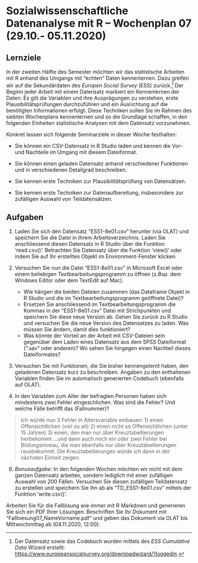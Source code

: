 # Sozialwissenschaftliche Datenanalyse mit R – Wochenplan 07 (29.10.- 05.11.2020)

## Lernziele

In der zweiten Hälfte des Semester möchten wir das statistische Arbeiten mit R anhand des Umgangs mit "echten" Daten kennenlernen. Dazu greifen wir auf die Sekundärdaten des *Europen Social Survey* (ESS) zurück.[^1] Der Beginn jeder Arbeit mit einem Datensatz markiert ein Kennenlernen der Daten: Es gilt die Variablen und ihre Ausprägungen zu verstehen, erste Plausibilitätsprüfungen durchzuführen und ein Ausrichtung auf die benötigten Informationen erfolgt. Diese Techniken sollen Sie im Rahmen des siebten Wochenplans kennenlernen und so die Grundlage schaffen, in den folgenden Einheiten statistische Analysen mit dem Datensatz vorzunehmen.

Konkret lassen sich folgende Seminarziele in dieser Woche festhalten:

- Sie können ein CSV-Datensatz in R Studio laden und kennen die Vor- und Nachteile im Umgang mit diesem Dateiformat.

- Sie können einen geladen Datensatz anhand verschiedener Funktionen und in verschiedenen Detailgrad beschreiben.

- Sie kennen erste Techniken zur Plausibilitätsprüfung von Datensätzen.

- Sie kennen erste Techniken zur Datenaufbereitung, insbesondere zur zufälligen Auswahl von Teildatensätzen.


## Aufgaben

1. Laden Sie sich den Datensatz "ESS1-8e01.csv" herunter (via OLAT) und speichern Sie die Datei in Ihrem Arbeitsverzeichnis. Laden Sie anschliessend diesen Datensatz in R Studio über die Funktion 'read.csv()'. Betrachten Sie Datensatz über die Funktion 'view()' oder indem Sie auf Ihr erstelltes Objekt im Environment-Fenster klicken.

2. Versuchen Sie nun die Datei "ESS1-8e01.csv" in Microsoft Excel oder einem beliebigen Textbearbeitungsprogramm zu öffnen (z.Bsp. dem Windows Editor oder dem TextEdit auf Mac).
   + Wie hängen die beiden Dateien zusammen (das Dataframe Objekt in R Studio und die im Textbearbeitungsprogramm geöffnete Datei)?
   + Ersetzen Sie anschliessend im Textbearbeitungsprogramm die Kommas in der "ESS1-8e01.csv" Datei mit Strichpunkten und speichern Sie diese neue Version ab. Gehen Sie zurück zu R Studio und versuchen Sie die neue Version des Datensatzes zu laden. Was müssen Sie ändern, damit dies funktioniert?
   + Was könnte der Vorteil an der Arbeit mit CSV-Dateien sein gegenüber dem Laden eines Datensatz aus dem SPSS Dateiformat (".sav" oder anderen)? Wo sehen Sie hingegen einen Nachteil dieses Dateiformates?

3. Versuchen Sie mit Funktionen, die Sie bisher kennengelernt haben, den geladenen Datensatz kurz zu beschreiben. Angaben zu den enthaltenen Variablen finden Sie im automatisch generierten Codebuch (ebenfalls auf OLAT).

5. In den Variablen zum Alter der befragten Personen haben sich mindestens zwei Fehler eingeschlichen. Was sind die Fehler? Und welche Fälle betrifft das (Fallnummer)?

  > Ich würde nun 3 Fehler in Altersvariable einbauen:
  1) einen Offensichtlichen (viel zu alt)
  2) einen nicht so Offensichtlichen (unter 15 Jahren)
  3) einen, den man nur über Kreuztabellierungen herbekommt
  ...und dann auch noch ein oder zwei Fehler bei Bildungsniveau, die man ebenfalls nur über Kreuztabellierungen rausbekommt. Die Kreuztabellierungen würde ich dann in der nächsten Einheit zeigen.

6. *Bonusaufgabe*: In den folgenden Wochen möchten wir nicht mit dem ganzen Datensatz arbeiten, sondern lediglich mit einer zufälligen Auswahl von 200 Fällen. Versuchen Sie diesen zufälligen Teildatensatz zu erstellen und speichern Sie ihn ab als "TD_ESS1-8e01.csv" mittels der Funktion 'write.csv()'.

Arbeiten Sie für die Falllösung wie immer mit R Markdown und generieren Sie sich ein PDF Ihrer Lösungen. Beschriften Sie Ihr Dokument mit "Fallloesung07_NameVorname.pdf" und geben das Dokument via OLAT bis Mittwochmittag ab (04.11.2020, 12:00).

[^1]: Der Datensatz sowie das Codebuch wurden mittels des *ESS Cumulative Data Wizard* erstellt: [https://www.europeansocialsurvey.org/downloadwizard/?loggedin](https://www.europeansocialsurvey.org/downloadwizard/?loggedin).

